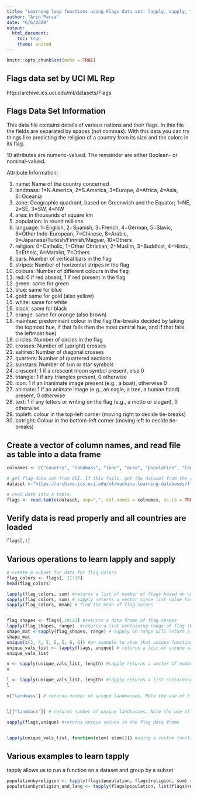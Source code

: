 ```yaml
---
title: "Learning loop functions using Flags data set: lapply, sapply, tapply, vapply"
author: "Arin Parsa"
date: "6/6/2020"
output: 
  html_document:
    toc: true
    theme: united
---
```


```r
knitr::opts_chunk$set(echo = TRUE)
```

## Flags data set by UCI ML Rep
http://archive.ics.uci.edu/ml/datasets/Flags

## Flags Data Set Information
This data file contains details of various nations and their flags. In this file the fields are separated by spaces (not commas). With this data you can try things like predicting the religion of a country from its size and the colors in its flag.

10 attributes are numeric-valued. The remainder are either Boolean- or nominal-valued.


Attribute Information:

1. name: Name of the country concerned
2. landmass: 1=N.America, 2=S.America, 3=Europe, 4=Africa, 4=Asia, 6=Oceania
3. zone: Geographic quadrant, based on Greenwich and the Equator; 1=NE, 2=SE, 3=SW, 4=NW
4. area: in thousands of square km
5. population: in round millions
6. language: 1=English, 2=Spanish, 3=French, 4=German, 5=Slavic, 6=Other Indo-European, 7=Chinese, 8=Arabic, 9=Japanese/Turkish/Finnish/Magyar, 10=Others
7. religion: 0=Catholic, 1=Other Christian, 2=Muslim, 3=Buddhist, 4=Hindu, 5=Ethnic, 6=Marxist, 7=Others
8. bars: Number of vertical bars in the flag
9. stripes: Number of horizontal stripes in the flag
10. colours: Number of different colours in the flag
11. red: 0 if red absent, 1 if red present in the flag
12. green: same for green
13. blue: same for blue
14. gold: same for gold (also yellow)
15. white: same for white
16. black: same for black
17. orange: same for orange (also brown)
18. mainhue: predominant colour in the flag (tie-breaks decided by taking the topmost hue, if that fails then the most central hue, and if that fails the leftmost hue)
19. circles: Number of circles in the flag
20. crosses: Number of (upright) crosses
21. saltires: Number of diagonal crosses
22. quarters: Number of quartered sections
23. sunstars: Number of sun or star symbols
24. crescent: 1 if a crescent moon symbol present, else 0
25. triangle: 1 if any triangles present, 0 otherwise
26. icon: 1 if an inanimate image present (e.g., a boat), otherwise 0
27. animate: 1 if an animate image (e.g., an eagle, a tree, a human hand) present, 0 otherwise
28. text: 1 if any letters or writing on the flag (e.g., a motto or slogan), 0 otherwise
29. topleft: colour in the top-left corner (moving right to decide tie-breaks)
30. botright: Colour in the bottom-left corner (moving left to decide tie-breaks)

## Create a vector of column names, and read file as table into a data frame
```r

colnames <- c("country", "landmass", "zone", "area", "population", "language", "religion", "bars", "stripes", "colors", "red", "green", "blue", "gold", "white", "black", "orange","mainhue", "circles", "crosses", "saltires", "quarters", "sunstars", "crescents", "triangle", "icon","animate", "text", "topleft", "botright")

# get flag data set from UCI. If this fails, get the dataset from the repo of this markdown file
dataset <-"https://archive.ics.uci.edu/ml/machine-learning-databases/flags/flag.data"

# read data into a table. 
flags <- read.table(dataset, sep=",", col.names = colnames, as.is = TRUE)

```
## Verify data is read properly and all countries are loaded
```r
flags[,1]
```

## Various operations to learn lapply and sapply
```r

# create a subset for data for flag colors
flag_colors <- flags[, 11:17]
head(flag_colors)

lapply(flag_colors, sum) #returns a list of number of flags based on color
sapply(flag_colors, sum) # sapply returns a vector since list value has only one element which the number of flags
sapply(flag_colors, mean) # find the mean of flag colors


flag_shapes <- flags[,19:23] #returns a data frame of flag shapes
lapply(flag_shapes, range)  #returns a list containing range of flag shapes (how many flags per shape)
shape_mat <-sapply(flag_shapes, range) # sapply on range will return a matrix this time since list element has two values (lower, upper values of range)
shape_mat 
unique(c(3, 4, 5, 5, 5, 6, 6)) #an example to show that unique function will return only 3, 4, 5, 6
unique_vals_list <- lapply(flags, unique) # returns a list of unique values per column in flags data frame
unique_vals_list

v <- sapply(unique_vals_list, length) #sapply returns a vector of number of unique values per column
v

l <- lapply(unique_vals_list, length) #lapply returns a list containing the number of unique values per column
l

v["landmass"] # returns number of unique landmasses. Note the use of [ since sapply(unique_vals_list, length) returned us a vector containing the number of unique elements per column


l[["landmass"]] # returns number of unique landmasses. Note the use of [[ since lapply(unique_vals_list, length)

sapply(flags,unique) #returns unique values in the flag data frame


lapply(unique_vals_list, function(elem) elem[2]) #using a custom function, return second element in the unique values

```
## Various examples to learn tapply
tapply allows us to run a function on a dataset and group by a subset
```r
populationbyreligion <- tapply(flags$population, flags$religion, sum) #returns sum of population by religion
populationbyreligion_and_lang <- tapply(flags$population, list(flags$religion, flags$language), sum) #groupby religion and language


```






